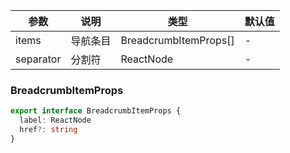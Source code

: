 | 参数      | 说明     | 类型                  | 默认值 |
| --------- | -------- | --------------------- | ------ |
| items     | 导航条目 | BreadcrumbItemProps[] | -      |
| separator | 分割符   | ReactNode             | -      |

### BreadcrumbItemProps

```ts
export interface BreadcrumbItemProps {
  label: ReactNode
  href?: string
}
```
